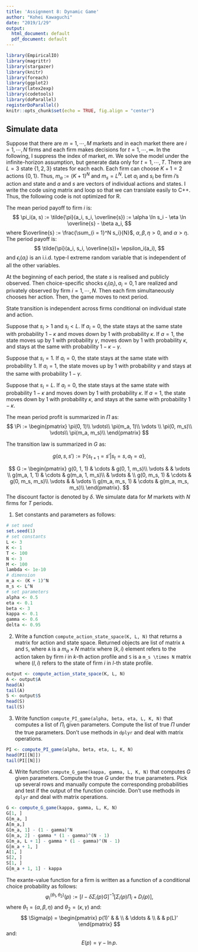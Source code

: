 ```yaml
---
title: 'Assignment 8: Dynamic Game'
author: "Kohei Kawaguchi"
date: "2019/1/29"
output:
  html_document: default
  pdf_document: default
---
```


```r
library(EmpiricalIO)
library(magrittr)
library(stargazer)
library(knitr)
library(foreach)
library(ggplot2)
library(latex2exp)
library(codetools)
library(doParallel)
registerDoParallel()
knitr::opts_chunk$set(echo = TRUE, fig.align = "center")
```

## Simulate data

Suppose that there are $m = 1, \cdots, M$ markets and in each market there are $i = 1, \cdots, N$ firms and each firm makes decisions for $t = 1, \cdots, \infty$. In the following, I suppress the index of market, $m$. We solve the model under the infinite-horizon assumption, but generate data only for $t = 1, \cdots, T$. There are $L = 3$ state $\{1, 2, 3\}$ states for each each. Each firm can choose $K + 1 = 2$ actions $\{0, 1\}$. Thus, $m_a := (K + 1)^N$ and $m_s = L^N$. Let $a_i$ and $s_i$ be firm $i$'s action and state and $a$ and $s$ are vectors of individual actions and states. I write the code using matrix and loop so that we can translate easily to C++. Thus, the following code is not optimized for R.

The mean period payoff to firm $i$ is:
$$
\pi_i(a, s) := \tilde{\pi}(a_i, s_i, \overline{s}) :=  \alpha \ln s_i - \eta \ln \overline{s} - \beta a_i,
$$
where $\overline{s} := \frac{\sum_{i = 1}^N s_i}{N}$, $\alpha, \beta, \eta> 0$, and $\alpha > \eta$. The period payoff is:
$$
\tilde{\pi}(a_i, s_i, \overline{s})+ \epsilon_i(a_i),
$$
and $\epsilon_i(a_i)$ is an i.i.d. type-I extreme random variable that is independent of all the other variables.

At the beginning of each period, the state $s$ is realised and publicly observed. Then choice-specific shocks $\epsilon_i(a_i), a_i = 0, 1$ are realized and privately observed by firm $i = 1, \cdots, N$. Then each firm simultaneously chooses her action. Then, the game moves to next period. 

State transition is independent across firms conditional on individual state and action.

Suppose that $s_i > 1$ and $s_i < L$. If $a_i = 0$, the state stays at the same state with probability $1 - \kappa$ and moves down by 1 with probability $\kappa$. If $a = 1$, the state moves up by 1 with probability $\gamma$, moves down by 1 with probability $\kappa$, and stays at the same with probability $1 - \kappa - \gamma$. 

Suppose that $s_i = 1$. If $a_i = 0$, the state stays at the same state with probability 1. If $a_i = 1$, the state moves up by 1 with probability $\gamma$ and stays at the same with probability $1 - \gamma$. 

Suppose that $s_i = L$. If $a_i = 0$, the state stays at the same state with probability $1 - \kappa$ and moves down by 1 with probability $\kappa$. If $a = 1$, the state moves down by 1 with probability $\kappa$, and stays at the same with probability $1 - \kappa$. 



The mean period profit is summarized in $\Pi$ as:
$$
\Pi :=
\begin{pmatrix}
\pi(0, 1)\\
\vdots\\
\pi(m_a, 1)\\
\vdots \\
\pi(0, m_s)\\
\vdots\\
\pi(m_a, m_s)\\
\end{pmatrix}
$$

The transition law is summarized in $G$ as:

$$
g(a, s, s') := \mathbb{P}\{s_{t + 1} = s'|s_t = s, a_t = a\},
$$

$$
G := 
\begin{pmatrix}
g(0, 1, 1) & \cdots & g(0, 1, m_s)\\
\vdots & & \vdots \\
g(m_a, 1, 1) & \cdots & g(m_a, 1, m_s)\\
& \vdots & \\
g(0, m_s, 1) & \cdots & g(0, m_s, m_s)\\
\vdots & & \vdots \\
g(m_a, m_s, 1) & \cdots & g(m_a, m_s, m_s)\\
\end{pmatrix}.
$$
The discount factor is denoted by $\delta$. We simulate data for $M$ markets with $N$ firms for $T$ periods.

1. Set constants and parameters as follows:
```r
# set seed
set.seed(1)
# set constants 
L <- 3
K <- 1
T <- 100
N <- 3
M <- 100
lambda <- 1e-10
# dimension
m_a <- (K + 1)^N
m_s <- L^N
# set parameters
alpha <- 0.5
eta <- 0.1
beta <- 3
kappa <- 0.1
gamma <- 0.6
delta <- 0.95
```

2. Write a function `compute_action_state_space(K, L, N)` that returns a matrix for action and state space. Returned objects are list of matrix `A` and `S`, where `A` is a $m_a \times N$ matrix where $(k, i)$ element refers to the action taken by firm $i$ in $k$-th action profile and `S` is a `m_s \times N` matrix where $(l, i)$ refers to the state of firm $i$ in $l$-th state profile.

```r
output <- compute_action_state_space(K, L, N)
A <- output$A
head(A)
tail(A)
S <- output$S
head(S)
tail(S)
```


3. Write function `compute_PI_game(alpha, beta, eta, L, K, N)` that computes a list of $\Pi_i$ given parameters. Compute the list of true $\Pi$ under the true parameters. Don't use methods in `dplyr` and deal with matrix operations.

```r
PI <- compute_PI_game(alpha, beta, eta, L, K, N)
head(PI[[N]])
tail(PI[[N]])
```

4. Write function `compute_G_game(kappa, gamma, L, K, N)` that computes $G$ given parameters. Compute the true $G$ under the true parameters. Pick up several rows and manually compute the corresponding probabilities and test if the output of the function coincide. Don't use methods in `dplyr` and deal with matrix operations.

```r
G <- compute_G_game(kappa, gamma, L, K, N)
G[1, ]
G[m_a, ]
A[m_a,]
G[m_a, 1] - (1 - gamma)^N
G[m_a, 2] - gamma * (1 - gamma)^(N - 1)
G[m_a, L + 1] - gamma * (1 - gamma)^(N - 1)
G[m_a + 1, ]
A[1, ]
S[2, ]
S[1, ]
G[m_a + 1, 1] - kappa 
```

The exante-value function for a firm is written as a function of a conditional choice probability as follows:
$$
\varphi_i^{(\theta_1, \theta_2)}(p) := [I - \delta \Sigma_i(p) G]^{-1}[\Sigma_i(p)\Pi_i + D_i(p)],
$$
where $\theta_1 = (\alpha, \beta, \eta)$ and $\theta_2 = (\kappa, \gamma)$ and:
$$
\Sigma(p) =
\begin{pmatrix}
p(1)' & & \\
 & \ddots & \\
 & & p(L)'
\end{pmatrix}
$$
and:
$$
E(p) =
\gamma - \ln p.
$$

<!-- 3. Write a function `compute_exante_value(p, PI, G, L, K, delta)` that returns the exante value function given a conditional choice probability. Don't use methods in `dplyr` and deal with matrix operations. When a choice probability is zero at some element, the corresponding element of $E(p)$ can be set at zero, because anyway we multiply the zero probability to the element and the corresponding element in $E(p)$ does not affect the result. -->

<!-- ```{r} -->
<!-- p <- matrix(rep(0.5, L * (K + 1)), ncol = 1); p -->
<!-- V <- compute_exante_value(p, PI, G, L, K, delta); V -->
<!-- ``` -->

<!-- The optimal conditional choice probability is written as a function of an exante value function as follows: -->
<!-- $$ -->
<!-- \Lambda^{(\theta_1, \theta_2)}(V)(a, s) := \frac{\pi(a, s) + \delta \sum_{s'}V(s')g(a, s, s')}{\sum_{a'}[\pi(a', s) + \delta \sum_{s'}V(s')g(a', s, s')]}, -->
<!-- $$ -->
<!-- where $V$ is an exante value function. -->

<!-- 4. Write a function `compute_ccp(V, PI, G, L, K, delta)` that returns the optimal conditional choice probability given an exante value function. Don't use methods in `dplyr` and deal with matrix operations. To do so, write a function `compute_choice_value(V, PI, G, delta)` that returns the choice-specific value function. Use this for debugging by checking if the results are intuitive. -->

<!-- ```{r} -->
<!-- value <- compute_choice_value(V, PI, G, delta); value -->
<!-- p <- compute_ccp(V, PI, G, L, K, delta); p -->
<!-- ``` -->

<!-- 5. Write a function that find the equilibrium conditional choice probability and ex-ante value function by iterating the update of an exante value function and an optimal conditional choice probability. The iteration should stop when $\max_s|V^{(r + 1)}(s) - V^{(r)}(s)| < \lambda$ with $\lambda = 10^{-10}$. -->

<!-- ```{r} -->
<!-- output <- solve_dynamic_decision(PI, G, L, K, delta, lambda); output -->
<!-- p <- output$p -->
<!-- V <- output$V -->
<!-- value <- compute_choice_value(V, PI, G, delta); value -->
<!-- ``` -->

<!-- 6. Write a function `simulate_dynamic_decision(p, s, PI, G, L, K, T, delta, seed)` that simulate the data for a single firm starting from an initial state for $T$ periods. The function should accept a value of seed and set the seed at the beginning of the procedure inside the function, because the process is stochastic. -->

<!-- ```{r} -->
<!-- # set initial value -->
<!-- s <- 1 -->
<!-- # draw simulation for a firm -->
<!-- seed <- 1 -->
<!-- df <- simulate_dynamic_decision(p, s, PI, G, L, K, T, delta, seed); df -->
<!-- ``` -->

<!-- 7. Write a function `simulate_dynamic_decision_across_firms(p, s, PI, G, L, K, T, N, delta)` that returns simulation data for $N$ firm. For firm $i$, set the seed at $i$ -->

<!-- ```{r, eval = FALSE} -->
<!-- df <- simulate_dynamic_decision_across_firms(p, s, PI, G, L, K, T, N, delta) -->
<!-- save(df, file = "data/A7_df.RData") -->
<!-- ``` -->
<!-- ```{r} -->
<!-- load(file = "data/A7_df.RData") -->
<!-- df -->
<!-- ``` -->


<!-- 8. Write a function `estimate_ccp(df)` that returns a non-parametric estimate of the conditional choice probability in the data. Compare the estimated conditional choice probability and the true conditional choice probability by a bar plot. -->

<!-- ```{r} -->
<!-- p_est <- estimate_ccp(df) -->
<!-- check_ccp <- cbind(p, p_est) -->
<!-- colnames(check_ccp) <- c("true", "estimate") -->
<!-- check_ccp <- check_ccp %>% -->
<!--   reshape2::melt() -->
<!-- ggplot(data = check_ccp, aes(x = Var1, y = value,  -->
<!--                              fill = Var2)) + -->
<!--   geom_bar(stat = "identity", position = "dodge") + -->
<!--   labs(fill = "Value") + xlab("action/state") + ylab("probability") -->
<!-- ``` -->

<!-- 9. Write a function `estimate_G(df)` that returns a non-parametric estiamte of the transition matrix in the data. Compare the estimated transition matrix and the true transition matrix by a bar plot. -->


<!-- ```{r} -->
<!-- G_est <- estimate_G(df); G_est -->
<!-- check_G <- data.frame(type = "true", reshape2::melt(G)) -->
<!-- check_G_est <- data.frame(type = "estimate", reshape2::melt(G_est)) -->
<!-- check_G <- rbind(check_G, check_G_est) -->
<!-- check_G$variable = paste(check_G$Var1, check_G$Var2, sep = "_") -->
<!-- ggplot(data = check_G, aes(x = variable, y = value, -->
<!--                            fill = type)) + -->
<!--     geom_bar(stat = "identity", position = "dodge") + -->
<!--   labs(fill = "Value") + xlab("action/state/state") + ylab("probability") + -->
<!--   theme(axis.text.x = element_blank()) -->
<!-- ``` -->


<!-- ## Estimate parameters -->

<!-- 1. Vectorize the parameters as follows: -->

<!-- ```{r} -->
<!-- theta_1 <- c(alpha, beta) -->
<!-- theta_2 <- c(kappa, gamma) -->
<!-- theta <- c(theta_1, theta_2) -->
<!-- ``` -->


<!-- First, we estimate the parameters by a nested fixed-point algorithm. The loglikelihood for $\{a_{it}, s_{it}\}_{i = 1, \cdots, N, t = 1, \cdots, T}$ is: -->
<!-- $$ -->
<!-- \frac{1}{NT} \sum_{i = 1}^N \sum_{t = 1}^T[\log\mathbb{P}\{a_{it}|s_{it}\} + \log \mathbb{P}\{s_{i, t + 1}|a_{it}, s_{it}\}], -->
<!-- $$ -->
<!-- with $\mathbb{P}\{s_{i, T + 1}|a_{iT}, s_{iT}\} = 1$ for all $i$ as $s_{i, T + 1}$ is not observed.  -->

<!-- 2. Write a function `compute_loglikelihood_NFP(theta, df, delta, L, K)` that compute the loglikelihood. -->


<!-- ```{r} -->
<!-- loglikelihood <- compute_loglikelihood_NFP(theta, df, delta, L, K); loglikelihood -->
<!-- ``` -->

<!-- 3. Check the value of the objective function around the true parameter. -->

<!-- ```{r, eval = FALSE} -->
<!-- # label -->
<!-- label <- c("\\alpha", "\\beta", "\\kappa", "\\gamma") -->
<!-- label <- paste("$", label, "$", sep = "") -->
<!-- # compute the graph -->
<!-- graph <- foreach (i = 1:length(theta)) %do% { -->
<!--   theta_i <- theta[i] -->
<!--   theta_i_list <- theta_i * seq(0.8, 1.2, by = 0.05) -->
<!--   objective_i <-  -->
<!--     foreach (j = 1:length(theta_i_list), -->
<!--              .combine = "rbind") %do% { -->
<!--                theta_ij <- theta_i_list[j] -->
<!--                theta_j <- theta -->
<!--                theta_j[i] <- theta_ij -->
<!--                objective_ij <-  -->
<!--                  compute_loglikelihood_NFP( -->
<!--                    theta_j, df, delta, L, K); loglikelihood -->

<!--                return(objective_ij) -->
<!--              } -->
<!--   df_graph <- data.frame(x = theta_i_list, y = objective_i)  -->
<!--   g <- ggplot(data = df_graph, aes(x = x, y = y)) +  -->
<!--     geom_point() + -->
<!--     geom_vline(xintercept = theta_i, linetype = "dotted") + -->
<!--     ylab("objective function") + xlab(TeX(label[i])) -->
<!--   return(g) -->
<!-- } -->
<!-- save(graph, file = "data/A7_NFP_graph.RData") -->
<!-- ``` -->
<!-- ```{r} -->
<!-- load(file = "data/A7_NFP_graph.RData") -->
<!-- graph -->
<!-- ``` -->

<!-- 4. Estiamte the parameters by maximizing the loglikelihood. To keep the model to be well-defined, impose an ad hoc lower and upper bounds such that $\alpha \in [0, 1], \beta \in [0, 5], \kappa \in [0, 0.2], \gamma \in [0, 0.7]$. -->

<!-- ```{r, eval = FALSE} -->
<!-- lower <- rep(0, length(theta)) -->
<!-- upper <- c(1, 5, 0.2, 0.7) -->
<!-- NFP_result <- -->
<!--   optim(par = theta, -->
<!--         fn = compute_loglikelihood_NFP, -->
<!--         method = "L-BFGS-B", -->
<!--         lower = lower, -->
<!--         upper = upper, -->
<!--         control = list(fnscale = -1), -->
<!--         df = df,  -->
<!--         delta = delta, -->
<!--         L = L, -->
<!--         K = K) -->
<!-- save(NFP_result, file = "data/A7_NFP_result.RData") -->
<!-- ``` -->

<!-- ```{r} -->
<!-- load(file = "data/A7_NFP_result.RData") -->
<!-- NFP_result -->
<!-- compare <- -->
<!--   data.frame( -->
<!--     true = theta, -->
<!--     estimate = NFP_result$par -->
<!--   ); compare -->
<!-- ``` -->

<!-- Next, we estimate the parameters by CCP approach. -->

<!-- 5. Write a function `estimate_theta_2(df)` that returns the estimates of $\kappa$ and $\gamma$ directly from data by counting relevant events. -->
<!-- ```{r} -->
<!-- theta_2_est <- estimate_theta_2(df); theta_2_est -->
<!-- ``` -->

<!-- The objective function of the minimum distance estimator based on the conditional choice probability approach is: -->
<!-- $$ -->
<!-- \frac{1}{KL}\sum_{s = 1}^L \sum_{a = 1}^K\{\hat{p}(a, s) - p^{(\theta_1, \theta_2)}(a, s)\}^2, -->
<!-- $$ -->
<!-- where $\hat{p}$ is the non-parametric estimate of the conditional choice probability and $p^{(\theta_1, \theta_2)}$ is the optimal conditional choice probability under parameters $\theta_1$ and $\theta_2$. -->

<!-- 6. Write a function `compute_CCP_objective(theta_1, theta_2, p_est, L, K, delta)` that returns the objective function of the above minimum distance estimator given a non-parametric estimate of the conditional choice probability and $\theta_1$ and $\theta_2$. -->


<!-- ```{r} -->
<!-- compute_CCP_objective(theta_1, theta_2, p_est, L, K, delta) -->
<!-- ``` -->

<!-- 3. Check the value of the objective function around the true parameter. -->

<!-- ```{r, eval = FALSE} -->
<!-- # label -->
<!-- label <- c("\\alpha", "\\beta") -->
<!-- label <- paste("$", label, "$", sep = "") -->
<!-- # compute the graph -->
<!-- graph <- foreach (i = 1:length(theta_1)) %do% { -->
<!--   theta_i <- theta_1[i] -->
<!--   theta_i_list <- theta_i * seq(0.8, 1.2, by = 0.05) -->
<!--   objective_i <-  -->
<!--     foreach (j = 1:length(theta_i_list), -->
<!--              .combine = "rbind") %do% { -->
<!--                theta_ij <- theta_i_list[j] -->
<!--                theta_j <- theta_1 -->
<!--                theta_j[i] <- theta_ij -->
<!--                objective_ij <-  -->
<!--                  compute_CCP_objective(theta_j, theta_2, p_est, L, K, delta) -->
<!--                return(objective_ij) -->
<!--              } -->
<!--   df_graph <- data.frame(x = theta_i_list, y = objective_i)  -->
<!--   g <- ggplot(data = df_graph, aes(x = x, y = y)) +  -->
<!--     geom_point() + -->
<!--     geom_vline(xintercept = theta_i, linetype = "dotted") + -->
<!--     ylab("objective function") + xlab(TeX(label[i])) -->
<!--   return(g) -->
<!-- } -->
<!-- save(graph, file = "data/A7_CCP_graph.RData") -->
<!-- ``` -->
<!-- ```{r} -->
<!-- load(file = "data/A7_CCP_graph.RData") -->
<!-- graph -->
<!-- ``` -->

<!-- 4. Estiamte the parameters by minimizing the objective function. To keep the model to be well-defined, impose an ad hoc lower and upper bounds such that $\alpha \in [0, 1], \beta \in [0, 5]$. -->

<!-- ```{r, eval = FALSE} -->
<!-- lower <- rep(0, length(theta_1)) -->
<!-- upper <- c(1, 5) -->
<!-- CCP_result <- -->
<!--   optim(par = theta_1, -->
<!--         fn = compute_CCP_objective, -->
<!--         method = "L-BFGS-B", -->
<!--         lower = lower, -->
<!--         upper = upper, -->
<!--         theta_2 = theta_2_est,  -->
<!--         p_est = p_est,  -->
<!--         L = L,  -->
<!--         K = K,  -->
<!--         delta = delta) -->
<!-- save(CCP_result, file = "data/A7_CCP_result.RData") -->
<!-- ``` -->

<!-- ```{r} -->
<!-- load(file = "data/A7_CCP_result.RData") -->
<!-- CCP_result -->
<!-- compare <- -->
<!--   data.frame( -->
<!--     true = theta_1, -->
<!--     estimate = CCP_result$par -->
<!--   ); compare -->
<!-- ``` -->





